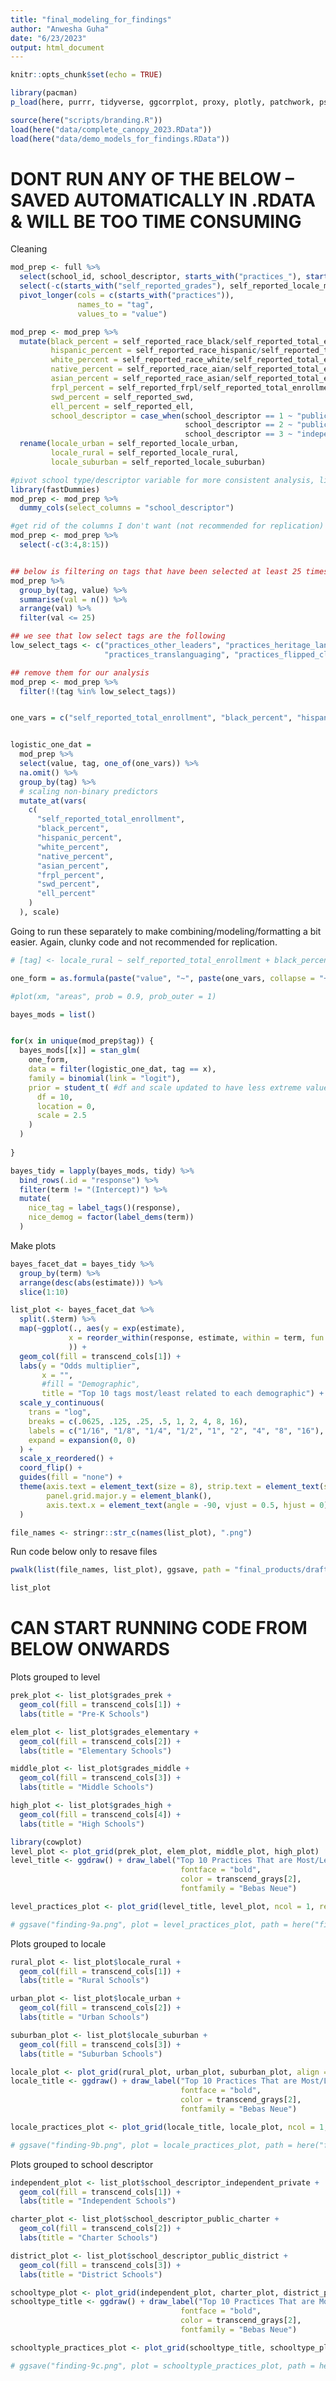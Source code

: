 ```yaml
---
title: "final_modeling_for_findings"
author: "Anwesha Guha"
date: "6/23/2023"
output: html_document
---
```


```r
knitr::opts_chunk$set(echo = TRUE)

library(pacman)
p_load(here, purrr, tidyverse, ggcorrplot, proxy, plotly, patchwork, psych, GPArotation, parameters, DT, nFactors, broom, scales, rstanarm, broom.mixed, gmodels)

source(here("scripts/branding.R"))
load(here("data/complete_canopy_2023.RData"))
load(here("data/demo_models_for_findings.RData"))
```

# DONT RUN ANY OF THE BELOW -- SAVED AUTOMATICALLY IN .RDATA & WILL BE TOO TIME CONSUMING

Cleaning
```r
mod_prep <- full %>% 
  select(school_id, school_descriptor, starts_with("practices_"), starts_with("self_reported"), starts_with("grades_")) %>% 
  select(-c(starts_with("self_reported_grades"), self_reported_locale_multiple, self_reported_ela, self_reported_math, starts_with("self_reported_locale_other"), ends_with("none_collected"))) %>% 
  pivot_longer(cols = c(starts_with("practices")),
               names_to = "tag",
               values_to = "value")

mod_prep <- mod_prep %>% 
  mutate(black_percent = self_reported_race_black/self_reported_total_enrollment, 
         hispanic_percent = self_reported_race_hispanic/self_reported_total_enrollment,
         white_percent = self_reported_race_white/self_reported_total_enrollment,
         native_percent = self_reported_race_aian/self_reported_total_enrollment,
         asian_percent = self_reported_race_asian/self_reported_total_enrollment,
         frpl_percent = self_reported_frpl/self_reported_total_enrollment,
         swd_percent = self_reported_swd,
         ell_percent = self_reported_ell,
         school_descriptor = case_when(school_descriptor == 1 ~ "public_district",
                                       school_descriptor == 2 ~ "public_charter",
                                       school_descriptor == 3 ~ "independent_private")) %>% 
  rename(locale_urban = self_reported_locale_urban,
         locale_rural = self_reported_locale_rural,
         locale_suburban = self_reported_locale_suburban)

#pivot school type/descriptor variable for more consistent analysis, like locale and level
library(fastDummies)
mod_prep <- mod_prep %>% 
  dummy_cols(select_columns = "school_descriptor")

#get rid of the columns I don't want (not recommended for replication)
mod_prep <- mod_prep %>% 
  select(-c(3:4,8:15))


## below is filtering on tags that have been selected at least 25 times
mod_prep %>% 
  group_by(tag, value) %>% 
  summarise(val = n()) %>% 
  arrange(val) %>% 
  filter(val <= 25)

## we see that low select tags are the following
low_select_tags <- c("practices_other_leaders", "practices_heritage_language", "practices_enriched_virtual",
                     "practices_translanguaging", "practices_flipped_classroom")

## remove them for our analysis
mod_prep <- mod_prep %>% 
  filter(!(tag %in% low_select_tags))


one_vars = c("self_reported_total_enrollment", "black_percent", "hispanic_percent", "white_percent", "native_percent", "asian_percent", "locale_urban", "locale_rural", "locale_suburban", "frpl_percent", "swd_percent", "ell_percent", "school_descriptor_independent_private", "school_descriptor_public_charter", "school_descriptor_public_district","grades_prek", "grades_elementary", "grades_middle", "grades_high")


logistic_one_dat = 
  mod_prep %>%
  select(value, tag, one_of(one_vars)) %>%
  na.omit() %>%
  group_by(tag) %>%
  # scaling non-binary predictors
  mutate_at(vars(
    c(
      "self_reported_total_enrollment",
      "black_percent",
      "hispanic_percent",
      "white_percent",
      "native_percent",
      "asian_percent",
      "frpl_percent",
      "swd_percent",
      "ell_percent"
    )
  ), scale)
```

Going to run these separately to make combining/modeling/formatting a bit easier. Again, clunky code and not recommended for replication.
```r

# [tag] <- locale_rural ~ self_reported_total_enrollment + black_percent + hispanic_percent + white_percent + native_percent + asian_percent + frpl_percent + swd_percent + ell_percent + school_descriptor + grades_prek + grades_elementary + grades_middle + grades_high

one_form = as.formula(paste("value", "~", paste(one_vars, collapse = "+")))

#plot(xm, "areas", prob = 0.9, prob_outer = 1)

bayes_mods = list()


for(x in unique(mod_prep$tag)) {
  bayes_mods[[x]] = stan_glm(
    one_form,
    data = filter(logistic_one_dat, tag == x),
    family = binomial(link = "logit"),
    prior = student_t( #df and scale updated to have less extreme values
      df = 10,
      location = 0,
      scale = 2.5
    )
  )
  
}

bayes_tidy = lapply(bayes_mods, tidy) %>%
  bind_rows(.id = "response") %>%
  filter(term != "(Intercept)") %>%
  mutate(
    nice_tag = label_tags()(response),
    nice_demog = factor(label_dems(term))
  )
```

Make plots
```r
bayes_facet_dat = bayes_tidy %>% 
  group_by(term) %>%
  arrange(desc(abs(estimate))) %>%
  slice(1:10)

list_plot <- bayes_facet_dat %>% 
  split(.$term) %>% 
  map(~ggplot(., aes(y = exp(estimate), 
             x = reorder_within(response, estimate, within = term, fun = mean)
             )) +
  geom_col(fill = transcend_cols[1]) + 
  labs(y = "Odds multiplier",
       x = "", 
       #fill = "Demographic",
       title = "Top 10 tags most/least related to each demographic") +
  scale_y_continuous(
    trans = "log",
    breaks = c(.0625, .125, .25, .5, 1, 2, 4, 8, 16),
    labels = c("1/16", "1/8", "1/4", "1/2", "1", "2", "4", "8", "16"),
    expand = expansion(0, 0)
  ) +
  scale_x_reordered() + 
  coord_flip() +
  guides(fill = "none") +
  theme(axis.text = element_text(size = 8), strip.text = element_text(size = rel(0.6)),
        panel.grid.major.y = element_blank(),
        axis.text.x = element_text(angle = -90, vjust = 0.5, hjust = 0))
  )
```

```r
file_names <- stringr::str_c(names(list_plot), ".png")
```

Run code below only to resave files
```r
pwalk(list(file_names, list_plot), ggsave, path = "final_products/draft-findings/finding-9")
```

```r
list_plot
```
# CAN START RUNNING CODE FROM BELOW ONWARDS 

Plots grouped to level
```r
prek_plot <- list_plot$grades_prek +
  geom_col(fill = transcend_cols[1]) +
  labs(title = "Pre-K Schools")

elem_plot <- list_plot$grades_elementary +
  geom_col(fill = transcend_cols[2]) +
  labs(title = "Elementary Schools")

middle_plot <- list_plot$grades_middle +
  geom_col(fill = transcend_cols[3]) +
  labs(title = "Middle Schools")

high_plot <- list_plot$grades_high +
  geom_col(fill = transcend_cols[4]) +
  labs(title = "High Schools")
```

```r
library(cowplot)
level_plot <- plot_grid(prek_plot, elem_plot, middle_plot, high_plot)
level_title <- ggdraw() + draw_label("Top 10 Practices That are Most/Least Likely to be Selected by Each School Level", 
                                      fontface = "bold",
                                      color = transcend_grays[2],
                                      fontfamily = "Bebas Neue")

level_practices_plot <- plot_grid(level_title, level_plot, ncol = 1, rel_heights = c(0.1, 1))

# ggsave("finding-9a.png", plot = level_practices_plot, path = here("final_products", "draft-findings"), width = 12, height = 8, units = "in")
```

Plots grouped to locale
```r
rural_plot <- list_plot$locale_rural +
  geom_col(fill = transcend_cols[1]) +
  labs(title = "Rural Schools")

urban_plot <- list_plot$locale_urban +
  geom_col(fill = transcend_cols[2]) +
  labs(title = "Urban Schools")

suburban_plot <- list_plot$locale_suburban +
  geom_col(fill = transcend_cols[3]) +
  labs(title = "Suburban Schools")
```

```r
locale_plot <- plot_grid(rural_plot, urban_plot, suburban_plot, align = "hv", nrow = 1)
locale_title <- ggdraw() + draw_label("Top 10 Practices That are Most/Least Likely to be Selected by Each Locale", 
                                      fontface = "bold",
                                      color = transcend_grays[2],
                                      fontfamily = "Bebas Neue")

locale_practices_plot <- plot_grid(locale_title, locale_plot, ncol = 1, rel_heights = c(0.1, 1))

# ggsave("finding-9b.png", plot = locale_practices_plot, path = here("final_products", "draft-findings"), width = 15, height = 4, units = "in")
```

Plots grouped to school descriptor
```r
independent_plot <- list_plot$school_descriptor_independent_private +
  geom_col(fill = transcend_cols[1]) +
  labs(title = "Independent Schools")

charter_plot <- list_plot$school_descriptor_public_charter +
  geom_col(fill = transcend_cols[2]) +
  labs(title = "Charter Schools")

district_plot <- list_plot$school_descriptor_public_district +
  geom_col(fill = transcend_cols[3]) +
  labs(title = "District Schools")
```

```r
schooltype_plot <- plot_grid(independent_plot, charter_plot, district_plot, align = "hv", nrow = 1)
schooltype_title <- ggdraw() + draw_label("Top 10 Practices That are Most/Least Likely to be Selected by Each School Type", 
                                      fontface = "bold",
                                      color = transcend_grays[2],
                                      fontfamily = "Bebas Neue")

schooltyple_practices_plot <- plot_grid(schooltype_title, schooltype_plot, ncol = 1, rel_heights = c(0.1, 1))

# ggsave("finding-9c.png", plot = schooltyple_practices_plot, path = here("final_products", "draft-findings"), width = 15, height = 4, units = "in")
```

